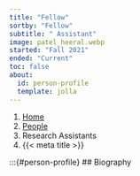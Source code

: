 ```yaml
---
title: "Fellow"
sortby: "Fellow"
subtitle: " Assistant"
image: patel_heeral.webp
started: "Fall 2021"
ended: "Current"
toc: false
about:
  id: person-profile
  template: jolla
---
```


```{=html}
<nav aria-label="breadcrumb">
  <ol class="breadcrumb">
    <li class="breadcrumb-item"><a href="../../index.html">Home</a></li>
    <li class="breadcrumb-item"><a href="../../people.html">People</a></li>
    <li class="breadcrumb-item active">Research Assistants</li>
    <li class="breadcrumb-item active" aria-current="page">{{< meta title >}}</li>
  </ol>
</nav>
```

:::{#person-profile}
## Biography
<!-- Heeral Patel is a senior at the University of Kansas double-majoring in psychology and molecular, cellular, and developmental biology, on the pre-med track. She will graduate in May 2023 and plans to attend medical school the following year. -->

<!-- Heeral's research interests include how psychology affects interpersonal communication, clinical applications of nonverbal behavior research, and adolescent psychopathology. -->

<!-- ## Semesters -->
<!-- - Fall 2021, *Research Assistant* -->
<!-- - Spring 2022, *Research Assistant* -->
<!-- - Fall 2022, *Research Assistant* -->

<!-- ## Education -->
<!-- - **University of Kansas** | Lawrence, KS, USA<br /> -->
<!--   Psychology and Molecular, Cellular, and Developmental Biology Major -->
<!-- ::: -->
